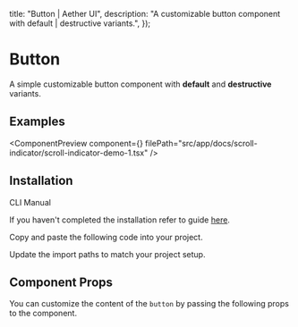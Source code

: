 

  title: "Button | Aether UI",
  description: "A customizable button component with default | destructive variants.",
});

# Button

A simple customizable button component with **default** and **destructive** variants.

## Examples

<ComponentPreview
  component={<ScrollIndicatorDemo1 />}
  filePath="src/app/docs/scroll-indicator/scroll-indicator-demo-1.tsx"
/>

## Installation

<Tabs defaultValue="cli">

<TabsList>
  <TabsTrigger value="cli">CLI</TabsTrigger>
  <TabsTrigger value="manual">Manual</TabsTrigger>
</TabsList>

<TabsContent value="cli">

<InstallationCli value="button" />

</TabsContent>

<TabsContent value="manual">

<Steps>

<Step>If you haven't completed the installation refer to guide [here](/docs/installation).</Step>

<Step>Copy and paste the following code into your project.</Step>

<CodeBlock filePath="src/components/content/scroll-indicator.tsx" />

<Step>Update the import paths to match your project setup.</Step>

</Steps>

</TabsContent>

</Tabs>

## Component Props

You can customize the content of the `button` by passing the following props to the component.

<PrevNextBtn current="scroll-indicator" />
